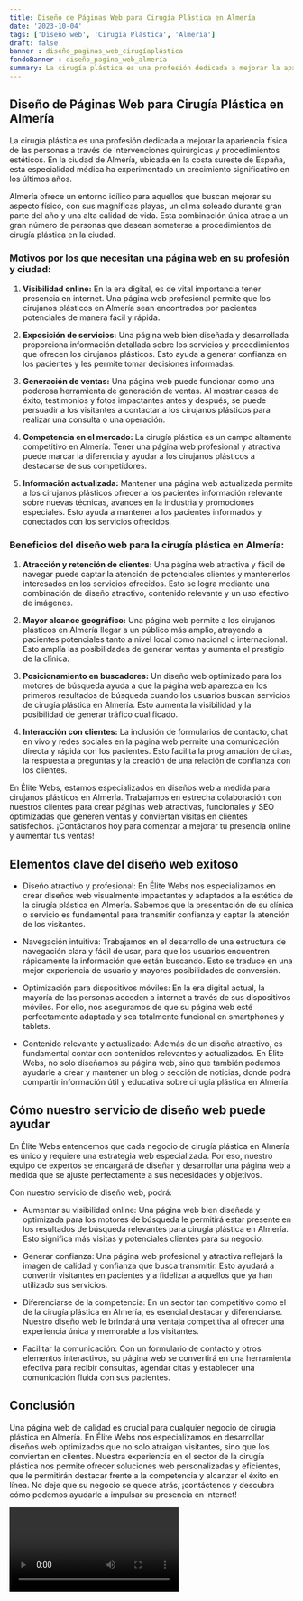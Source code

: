 ```yaml
---
title: Diseño de Páginas Web para Cirugía Plástica en Almería
date: '2023-10-04'
tags: ['Diseño web', 'Cirugía Plástica', 'Almería']
draft: false
banner : diseño_paginas_web_cirugíaplástica
fondoBanner : diseño_pagina_web_almería
summary: La cirugía plástica es una profesión dedicada a mejorar la apariencia física de las personas a través de intervenciones quirúrgicas y procedimientos estéticos. En la ciudad de Almería, ubicada en la costa sureste de España, esta especialidad médica ha experimentado un crecimiento significativo en los últimos años. 
---
```


## Diseño de Páginas Web para Cirugía Plástica en Almería

La cirugía plástica es una profesión dedicada a mejorar la apariencia física de las personas a través de intervenciones quirúrgicas y procedimientos estéticos. En la ciudad de Almería, ubicada en la costa sureste de España, esta especialidad médica ha experimentado un crecimiento significativo en los últimos años. 

Almería ofrece un entorno idílico para aquellos que buscan mejorar su aspecto físico, con sus magníficas playas, un clima soleado durante gran parte del año y una alta calidad de vida. Esta combinación única atrae a un gran número de personas que desean someterse a procedimientos de cirugía plástica en la ciudad.

### Motivos por los que necesitan una página web en su profesión y ciudad:

1. **Visibilidad online:** En la era digital, es de vital importancia tener presencia en internet. Una página web profesional permite que los cirujanos plásticos en Almería sean encontrados por pacientes potenciales de manera fácil y rápida.

2. **Exposición de servicios:** Una página web bien diseñada y desarrollada proporciona información detallada sobre los servicios y procedimientos que ofrecen los cirujanos plásticos. Esto ayuda a generar confianza en los pacientes y les permite tomar decisiones informadas.

3. **Generación de ventas:** Una página web puede funcionar como una poderosa herramienta de generación de ventas. Al mostrar casos de éxito, testimonios y fotos impactantes antes y después, se puede persuadir a los visitantes a contactar a los cirujanos plásticos para realizar una consulta o una operación.

4. **Competencia en el mercado:** La cirugía plástica es un campo altamente competitivo en Almería. Tener una página web profesional y atractiva puede marcar la diferencia y ayudar a los cirujanos plásticos a destacarse de sus competidores.

5. **Información actualizada:** Mantener una página web actualizada permite a los cirujanos plásticos ofrecer a los pacientes información relevante sobre nuevas técnicas, avances en la industria y promociones especiales. Esto ayuda a mantener a los pacientes informados y conectados con los servicios ofrecidos.

### Beneficios del diseño web para la cirugía plástica en Almería:

1. **Atracción y retención de clientes:** Una página web atractiva y fácil de navegar puede captar la atención de potenciales clientes y mantenerlos interesados en los servicios ofrecidos. Esto se logra mediante una combinación de diseño atractivo, contenido relevante y un uso efectivo de imágenes.

2. **Mayor alcance geográfico:** Una página web permite a los cirujanos plásticos en Almería llegar a un público más amplio, atrayendo a pacientes potenciales tanto a nivel local como nacional o internacional. Esto amplía las posibilidades de generar ventas y aumenta el prestigio de la clínica.

3. **Posicionamiento en buscadores:** Un diseño web optimizado para los motores de búsqueda ayuda a que la página web aparezca en los primeros resultados de búsqueda cuando los usuarios buscan servicios de cirugía plástica en Almería. Esto aumenta la visibilidad y la posibilidad de generar tráfico cualificado.

4. **Interacción con clientes:** La inclusión de formularios de contacto, chat en vivo y redes sociales en la página web permite una comunicación directa y rápida con los pacientes. Esto facilita la programación de citas, la respuesta a preguntas y la creación de una relación de confianza con los clientes.

En Élite Webs, estamos especializados en diseños web a medida para cirujanos plásticos en Almería. Trabajamos en estrecha colaboración con nuestros clientes para crear páginas web atractivas, funcionales y SEO optimizadas que generen ventas y conviertan visitas en clientes satisfechos. ¡Contáctanos hoy para comenzar a mejorar tu presencia online y aumentar tus ventas!

<GifSeo />

<Cta />

## Elementos clave del diseño web exitoso

- Diseño atractivo y profesional: En Élite Webs nos especializamos en crear diseños web visualmente impactantes y adaptados a la estética de la cirugía plástica en Almería. Sabemos que la presentación de su clínica o servicio es fundamental para transmitir confianza y captar la atención de los visitantes.
  
- Navegación intuitiva: Trabajamos en el desarrollo de una estructura de navegación clara y fácil de usar, para que los usuarios encuentren rápidamente la información que están buscando. Esto se traduce en una mejor experiencia de usuario y mayores posibilidades de conversión.

- Optimización para dispositivos móviles: En la era digital actual, la mayoría de las personas acceden a internet a través de sus dispositivos móviles. Por ello, nos aseguramos de que su página web esté perfectamente adaptada y sea totalmente funcional en smartphones y tablets.

- Contenido relevante y actualizado: Además de un diseño atractivo, es fundamental contar con contenidos relevantes y actualizados. En Élite Webs, no solo diseñamos su página web, sino que también podemos ayudarle a crear y mantener un blog o sección de noticias, donde podrá compartir información útil y educativa sobre cirugía plástica en Almería.

## Cómo nuestro servicio de diseño web puede ayudar

En Élite Webs entendemos que cada negocio de cirugía plástica en Almería es único y requiere una estrategia web especializada. Por eso, nuestro equipo de expertos se encargará de diseñar y desarrollar una página web a medida que se ajuste perfectamente a sus necesidades y objetivos.

Con nuestro servicio de diseño web, podrá:

- Aumentar su visibilidad online: Una página web bien diseñada y optimizada para los motores de búsqueda le permitirá estar presente en los resultados de búsqueda relevantes para cirugía plástica en Almería. Esto significa más visitas y potenciales clientes para su negocio.

- Generar confianza: Una página web profesional y atractiva reflejará la imagen de calidad y confianza que busca transmitir. Esto ayudará a convertir visitantes en pacientes y a fidelizar a aquellos que ya han utilizado sus servicios.

- Diferenciarse de la competencia: En un sector tan competitivo como el de la cirugía plástica en Almería, es esencial destacar y diferenciarse. Nuestro diseño web le brindará una ventaja competitiva al ofrecer una experiencia única y memorable a los visitantes.

- Facilitar la comunicación: Con un formulario de contacto y otros elementos interactivos, su página web se convertirá en una herramienta efectiva para recibir consultas, agendar citas y establecer una comunicación fluida con sus pacientes.

## Conclusión

Una página web de calidad es crucial para cualquier negocio de cirugía plástica en Almería. En Élite Webs nos especializamos en desarrollar diseños web optimizados que no solo atraigan visitantes, sino que los conviertan en clientes. Nuestra experiencia en el sector de la cirugía plástica nos permite ofrecer soluciones web personalizadas y eficientes, que le permitirán destacar frente a la competencia y alcanzar el éxito en línea. No deje que su negocio se quede atrás, ¡contáctenos y descubra cómo podemos ayudarle a impulsar su presencia en internet!

<Video />

<CtaBot job='Cirugía Plástica' city='Almería'/>

<Gmaps query='Almería+españa+maps' />